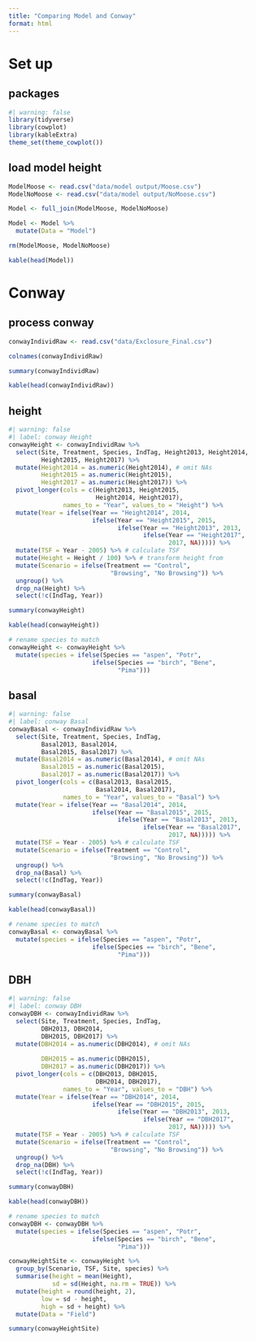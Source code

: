 ```yaml
---
title: "Comparing Model and Conway"
format: html
---
```


# Set up

## packages

```r
#| warning: false
library(tidyverse)
library(cowplot)
library(kableExtra)
theme_set(theme_cowplot())
```

## load model height

```r
ModelMoose <- read.csv("data/model output/Moose.csv")
ModelNoMoose <- read.csv("data/model output/NoMoose.csv")

Model <- full_join(ModelMoose, ModelNoMoose)

Model <- Model %>%
  mutate(Data = "Model")

rm(ModelMoose, ModelNoMoose)

kable(head(Model))
```

# Conway

## process conway

```r
conwayIndividRaw <- read.csv("data/Exclosure_Final.csv")

colnames(conwayIndividRaw)

summary(conwayIndividRaw)

kable(head(conwayIndividRaw))
```

## height
```r
#| warning: false
#| label: conway Height
conwayHeight <- conwayIndividRaw %>%
  select(Site, Treatment, Species, IndTag, Height2013, Height2014,
         Height2015, Height2017) %>%
  mutate(Height2014 = as.numeric(Height2014), # omit NAs
         Height2015 = as.numeric(Height2015),
         Height2017 = as.numeric(Height2017)) %>%
  pivot_longer(cols = c(Height2013, Height2015, 
                        Height2014, Height2017),
               names_to = "Year", values_to = "Height") %>%
  mutate(Year = ifelse(Year == "Height2014", 2014,
                       ifelse(Year == "Height2015", 2015,
                              ifelse(Year == "Height2013", 2013,
                                     ifelse(Year == "Height2017",
                                            2017, NA))))) %>%
  mutate(TSF = Year - 2005) %>% # calculate TSF
  mutate(Height = Height / 100) %>% # transform height from 
  mutate(Scenario = ifelse(Treatment == "Control", 
                            "Browsing", "No Browsing")) %>%
  ungroup() %>%
  drop_na(Height) %>%
  select(!c(IndTag, Year))

summary(conwayHeight)

kable(head(conwayHeight))

# rename species to match
conwayHeight <- conwayHeight %>%
  mutate(species = ifelse(Species == "aspen", "Potr",
                       ifelse(Species == "birch", "Bene",
                              "Pima")))
```

## basal
```r
#| warning: false
#| label: conway Basal
conwayBasal <- conwayIndividRaw %>%
  select(Site, Treatment, Species, IndTag, 
         Basal2013, Basal2014,
         Basal2015, Basal2017) %>%
  mutate(Basal2014 = as.numeric(Basal2014), # omit NAs
         Basal2015 = as.numeric(Basal2015),
         Basal2017 = as.numeric(Basal2017)) %>%
  pivot_longer(cols = c(Basal2013, Basal2015, 
                        Basal2014, Basal2017),
               names_to = "Year", values_to = "Basal") %>%
  mutate(Year = ifelse(Year == "Basal2014", 2014,
                       ifelse(Year == "Basal2015", 2015,
                              ifelse(Year == "Basal2013", 2013,
                                     ifelse(Year == "Basal2017",
                                            2017, NA))))) %>%
  mutate(TSF = Year - 2005) %>% # calculate TSF
  mutate(Scenario = ifelse(Treatment == "Control", 
                            "Browsing", "No Browsing")) %>%
  ungroup() %>%
  drop_na(Basal) %>%
  select(!c(IndTag, Year))

summary(conwayBasal)

kable(head(conwayBasal))

# rename species to match
conwayBasal <- conwayBasal %>%
  mutate(species = ifelse(Species == "aspen", "Potr",
                       ifelse(Species == "birch", "Bene",
                              "Pima")))
```

## DBH
```r
#| warning: false
#| label: conway DBH
conwayDBH <- conwayIndividRaw %>%
  select(Site, Treatment, Species, IndTag, 
         DBH2013, DBH2014,
         DBH2015, DBH2017) %>%
  mutate(DBH2014 = as.numeric(DBH2014), # omit NAs
                                          
         DBH2015 = as.numeric(DBH2015),
         DBH2017 = as.numeric(DBH2017)) %>%
  pivot_longer(cols = c(DBH2013, DBH2015, 
                        DBH2014, DBH2017),
               names_to = "Year", values_to = "DBH") %>%
  mutate(Year = ifelse(Year == "DBH2014", 2014,
                       ifelse(Year == "DBH2015", 2015,
                              ifelse(Year == "DBH2013", 2013,
                                     ifelse(Year == "DBH2017",
                                            2017, NA))))) %>%
  mutate(TSF = Year - 2005) %>% # calculate TSF
  mutate(Scenario = ifelse(Treatment == "Control", 
                            "Browsing", "No Browsing")) %>%
  ungroup() %>%
  drop_na(DBH) %>%
  select(!c(IndTag, Year))

summary(conwayDBH)

kable(head(conwayDBH))

# rename species to match
conwayDBH <- conwayDBH %>%
  mutate(species = ifelse(Species == "aspen", "Potr",
                       ifelse(Species == "birch", "Bene",
                              "Pima")))
```

```r
conwayHeightSite <- conwayHeight %>%
  group_by(Scenario, TSF, Site, species) %>%
  summarise(height = mean(Height),
            sd = sd(Height, na.rm = TRUE)) %>%
  mutate(height = round(height, 2),
         low = sd - height,
         high = sd + height) %>%
  mutate(Data = "Field")

summary(conwayHeightSite)
```